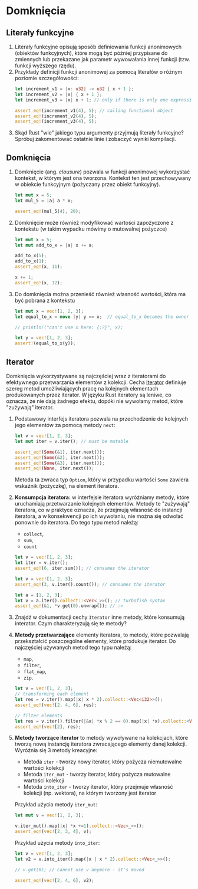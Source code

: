 # Domknięcia

## Literały funkcyjne

1. Literały funkcyjne opisują sposób definiowania funkcji anonimowych (obiektów funkcyjnych), które mogą być później przypisane do zmiennych lub przekazane jak parametr wywowałania innej funkcji (tzw. funkcji wyższego rzędu). 
1. Przykłady definicji funkcji anonimowej za pomocą literałów o różnym poziomie szczegółowości:
    ```rust
    let increment_v1 = |x: u32| -> u32 { x + 1 };
    let increment_v2 = |x| { x + 1 };
    let increment_v3 = |x| x + 1; // only if there is only one expression

    assert_eq!(increment_v1(4), 5); // calling functional object
    assert_eq!(increment_v2(4), 5);
    assert_eq!(increment_v3(4), 5);
    ```
1. Skąd Rust "wie" jakiego typu argumenty przyjmują literały funkcyjne? Spróbuj zakomentować ostatnie linie i zobaczyć wyniki kompilacji.

## Domknięcia
1. Domknięcie (ang. *clousure*) pozwala w funkcji anonimowej wykorzystać kontekst, w którym jest ona tworzona. Kontekst ten jest przechowywany w obiekcie funkcyjnym (pożyczany przez obiekt funkcyjny). 
    ```rust
    let mut x = 5;
    let mul_5 = |a| a * x;

    assert_eq!(mul_5(4), 20);
    ```
1. Domknięcie może również modyfikować wartości zapożyczone z kontekstu (w takim wypadku mówimy o mutowalnej pożyczce)
    ```rust
    let mut x = 5;
    let mut add_to_x = |a| x += a;

    add_to_x(5);
    add_to_x(1);
    assert_eq!(x, 11);

    x += 1;
    assert_eq!(x, 12);
    ```
1. Do domknięcia można przenieść również własność wartości, która ma być pobrana z kontekstu
    ```rust
    let mut x = vec![1, 2, 3];
    let equal_to_x = move |y| y == x;  // equal_to_x becomes the owner of x

    // println!("can't use x here: {:?}", x);

    let y = vec![1, 2, 3];
    assert!(equal_to_x(y));
    ```

## Iterator 

Domknięcia wykorzystywane są najczęściej wraz z iteratorami do efektywnego przetwarzania elementów z kolekcji. 
Cecha [Iterator](https://doc.rust-lang.org/std/iter/trait.Iterator.html) definiuje szereg metod umożliwiających pracę na kolejnych elementach produkowanych przez iterator. W języku Rust iteratory są leniwe, co oznacza, że nie dają żadnego efektu, dopóki nie wywołamy metod, które "zużywają” iterator.

1. Podstawowy interfejs iteratora pozwala na przechodzenie do kolejnych jego elementów za pomocą metody `next`:
    ```rust
    let v = vec![1, 2, 3];
    let mut iter = v.iter(); // must be mutable

    assert_eq!(Some(&1), iter.next());
    assert_eq!(Some(&2), iter.next());
    assert_eq!(Some(&3), iter.next());
    assert_eq!(None, iter.next());
    ```
    Metoda ta zwraca typ `Option`, który w przypadku wartości `Some` zawiera wskaźnik (pożyczkę), na element iteratora. 
1. **Konsumpcja iteratora:** w interfejsie iteratora wyróżniamy metody, które uruchamiają przetwarzanie kolejnych elementów. Metody te "zużywają" iteratora, co w praktyce oznacza, że przejmują własność do instancji iteratora, a w konsekwencji po ich wywołaniu, nie można się odwołać ponownie do iteratora. Do tego typu metod należą:
    - `collect`,
    - `sum`,
    - `count`
    ```rust
    let v = vec![1, 2, 3];
    let iter = v.iter();
    assert_eq!(6, iter.sum()); // consumes the iterator

    let v = vec![1, 2, 3];
    assert_eq!(3, v.iter().count()); // consumes the iterator

    let a = [1, 2, 3];
    let v = a.iter().collect::<Vec<_>>(); // turbofish syntax
    assert_eq!(&1, *v.get(0).unwrap()); // :>
    ```
1. Znajdź w dokumentacji cechy `Iterator` inne metody, które konsumują interator. Czym charakteryzują się te metody?
1. **Metody przetwarzające** elementy iteratora, to metody, które pozwalają przekształcić poszczególne elementy, które produkuje iterator. Do najczęściej używanych metod tego typu należą:
    - `map`,
    - `filter`,
    - `flat_map`,
    - `zip`.
    ```rust
    let v = vec![1, 2, 3];
    // transforming each element
    let res = v.iter().map(|x| x * 2).collect::<Vec<i32>>();
    assert_eq!(vec![2, 4, 6], res);

    // filter elements
    let res = v.iter().filter(|&x| *x % 2 == 0).map(|x| *x).collect::<Vec<i32>>();
    assert_eq!(vec![2], res);
    ```
1. **Metody tworzące iterator** to metody wywoływane na kolekcjach, które tworzą nową instancję iteratora zwracającego elementy danej kolekcji. Wyróżnia się 3 metody kreacyjne:
    - Metoda `iter` - tworzy nowy iterator, który pożycza niemutowalne wartości kolekcji
    - Metoda `iter_mut` - tworzy iterator, który pożycza mutowalne wartości kolekcji
    - Metoda `into_iter` - tworzy iterator, który przejmuje własność kolekcji (np. wektora), na którym tworzony jest iterator

    Przykład użycia metody `iter_mut`:
    ```rust
    let mut v = vec![1, 2, 3];

    v.iter_mut().map(|x| *x +=1).collect::<Vec<_>>();
    assert_eq!(vec![2, 3, 4], v);
    ```

    Przykład użycia metody `into_iter`:
    ```rust
    let v = vec![1, 2, 3];
    let v2 = v.into_iter().map(|x | x * 2).collect::<Vec<_>>();

    // v.get(0); // cannot use v anymore - it's moved

    assert_eq!(vec![2, 4, 6], v2);
    ```

